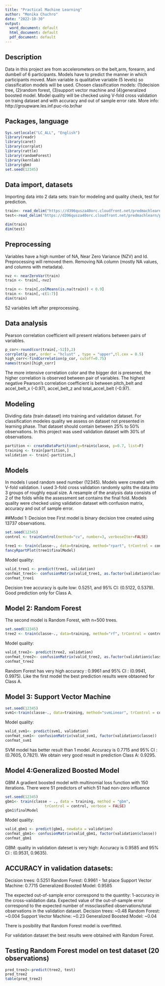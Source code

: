 ---
title: "Practical Machine Learning"
author: "Monika Chuchro"
date: "2022-10-30"
output:
  word_document: default
  html_document: default
  pdf_document: default
---
## Description
Data in this project are from accelerometers on the belt,arm, forearm, and dumbell of 6 participants. Models have to predict the manner in which participants moved.
Main variable is qualitative variable (5 levels) so classification models will be used. Chosen classification models: (1)decision tree, (2)random forest, (3)support vector machine and (4)generalized boosted model. 
Model quality will be checked using V-fold cross validation on traing dataset and with accuracy and out of sample error rate.
More info: http://groupware.les.inf.puc-rio.br/har

## Packages, language
```{r packages, warning=FALSE}
Sys.setlocale("LC_ALL", "English")
library(readr)
library(caret)
library(corrplot)
library(rattle)
library(randomForest)
library(kernlab)
library(gbm)
set.seed(12345)
```

## Data import, datasets
Importing data into 2 data sets: train for modeling and quality check, test for prediction.

```{r import, warning=FALSE}

train<- read_delim("https://d396qusza40orc.cloudfront.net/predmachlearn/pml-training.csv", col_names=T,)
test<-read_delim("https://d396qusza40orc.cloudfront.net/predmachlearn/pml-testing.csv", col_names=T)

dim(train)
dim(test)
```
## Preprocessing
Variables have a high number of NA, Near Zero Variance (NZV) and Id. Preprocessing will removed them.
Removing NA column (mostly NA values, and columns with metadata).
```{r preprocessing}
nvz <- nearZeroVar(train)
train <- train[,-nvz]

train <- train[,colMeans(is.na(train)) < 0.9]
train <- train[,-c(1:7)]
dim(train)

```
52 variables left after preprocessing.

## Data analysis
Pearson correlation coefficient will present relations between pairs of variables.
```{r correlation}
p_cor<-round(cor(train[,-52]),2)
corrplot(p_cor, order = "hclust" , type = "upper",tl.cex = 0.5)
high_corr<-findCorrelation(p_cor, cutoff=0.75)
names(train)[high_corr]
```
The more intensive correlation color and the bigger dot is presened, the higher correlation is observed between pair of variables. The highest negative Pearson's correlation coefficient is between pitch_belt and accel_belt_x (-0.97), accel_belt_z and total_accel_belt (-0.97).

## Modeling
Dividing data (train dataset) into training and validation dataset. For classification modeles quality we assess on dataset not presented in learning phase. That dataset should contain between 25% to 50% observations. In this project was used validation dataset with 30% of observations.

```{r datasets}
partition <- createDataPartition(y=train$classe, p=0.7, list=F)
training <- train[partition,]
validation <- train[-partition,]
```
## Models
In models I used random seed number (12345).
Models were created with V-fold validation. I used 3-fold cross validation randomly splits the data into 3 groups of roughly equal size. A resample of the analysis data consists of 2 of the folds while the assessment set contains the final fold.
Models quality were checked using validation dataset with confusion matrix, accuracy and out of sample error. 

##Model 1: Decision tree
First model is binary decision tree created using 13737 observations. 
```{r tree1}
set.seed(12345)
control <- trainControl(method="cv", number=3, verboseIter=FALSE)

tree1 <- train(classe~., data=training, method="rpart", trControl = control, tuneLength = 5)
fancyRpartPlot(tree1$finalModel)
```
Model quality:
```{r tree1_quality}
valid_tree1 <- predict(tree1, validation)
confmat_tree1<- confusionMatrix(valid_tree1, as.factor(validation$classe))
confmat_tree1
```
Decision tree accuracy is quite low: 0.5251, and 95% CI: (0.5122, 0.5379). Good prediction only for Class A.

## Model 2: Random Forest
The second model is Random Forest, with n=500 trees.
```{r tree2}
set.seed(12345)
tree2 <- train(classe~., data=training, method="rf", trControl = control, tuneLength = 5)

```
Model quality:
```{r tree2_quality}
valid_tree2<- predict(tree2, validation)
confmat_tree2<- confusionMatrix(valid_tree2, as.factor(validation$classe))
confmat_tree2
```
Random Forest has very high accuracy : 0.9961 and 95% CI : (0.9941, 0.9975). Like the first model the best prediction results were obtaoned for Class A.

## Model 3: Support Vector Machine
```{r svm}
set.seed(12345)
svm1<-train(classe~., data=training, method="svmLinear", trControl = control, tuneLength = 5, verbose = F)
```
Model quality:
```{r svm1_quality}
valid_svm1<- predict(svm1, validation)
confmat_svm1<- confusionMatrix(valid_svm1, factor(validation$classe))
confmat_svm1
```
SVM model has better result than 1 model. Accuracy is 0.7715 and
                 95% CI : (0.7605, 0.7821). We obtain very good result in prediction Class A: 0.9295.
                 
## Model 4:Generalized Boosted Model
GBM A gradient boosted model with multinomial loss function with 
150 iterations.
There were 51 predictors of which 51 had non-zero influence
```{r gbm1}
set.seed(12345)
gbm1<- train(classe ~ ., data = training, method = "gbm",
                  trControl = control, verbose = FALSE)
gbm1$finalModel
```
Model quality:
```{r gbm1_quality}
valid_gbm1 <- predict(gbm1, newdata = validation)
confmat_gbm1<- confusionMatrix(valid_gbm1, factor(validation$classe))
confmat_gbm1
```
GBM: quality in validation dateset is very high: Accuracy is 0.9585 and 95% CI : (0.9531, 0.9635).

## ACCURACY in validation datasets:
Decision trees: 0.5251 
Random Forest: 0.9961 - 1st place
Support Vector Machine: 0.7715 
Generalized Boosted Model: 0.9585

The expected out-of-sample error correspond to the quantity: 1-accuracy in the cross-validation data. Expected value of the out-of-sample error correspond to the expected number of missclassified observations/total observations in the validation dataset.
Decision trees: ~0.48
Random Forest: ~0.004
Support Vector Machine: ~0.23
Generalized Boosted Model: ~0.04

There is posibility that Random Forest model is overfitted.


For validation dataset the best results were obtained with Random Forest. 

## Testing Random Forest model on test dataset (20 observations)

```{r prediction}
pred_tree2<-predict(tree2, test)
pred_tree2
table(pred_tree2)
```